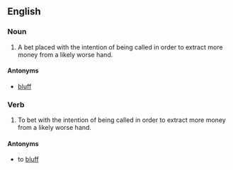 ==English==

===Noun===
{{en-noun|head=[[value]] [[bet]]}}

# {{context|poker}} A bet placed with the intention of being called in order to extract more money from a likely worse hand. 

====Antonyms====

* [[bluff]]

===Verb===
{{en-verb|head=[[value]] [[bet]]|value bets|value betting|value bet}}

# {{context|poker}} To bet with the intention of being called in order to extract more money from a likely worse hand.

====Antonyms====

* to [[bluff]]